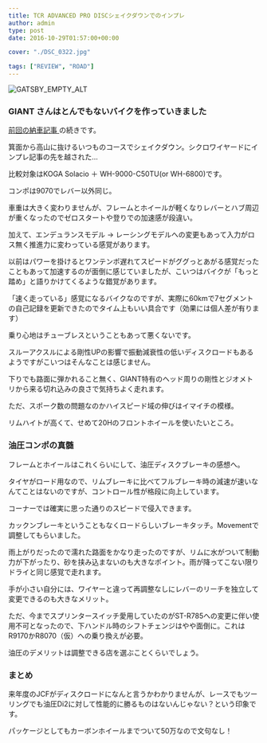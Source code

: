 ---
title: TCR ADVANCED PRO DISCシェイクダウンでのインプレ
author: admin
type: post
date: 2016-10-29T01:57:00+00:00

cover: "./DSC_0322.jpg"

tags: ["REVIEW", "ROAD"]
---

![GATSBY_EMPTY_ALT](./DSC_0322.jpg)

### GIANT さんはとんでもないバイクを作っていきました

<a href="/2016/10/tcr-advanced-pro-disc.html" target="_blank">
  前回の納車記事
</a>
の続きです。

箕面から高山に抜けるいつものコースでシェイクダウン。シクロワイヤードにインプレ記事の先を越された…

比較対象はKOGA Solacio ＋ WH-9000-C50TU(or WH-6800)です。

コンポは9070でレバー以外同じ。

車重は大きく変わりませんが、フレームとホイールが軽くなりレバーとハブ周辺が重くなったのでゼロスタートや登りでの加速感が段違い。

加えて、エンデュランスモデル → レーシングモデルへの変更もあって入力がロス無く推進力に変わっている感覚があります。

以前はパワーを掛けるとワンテンポ遅れてスピードがググっとあがる感覚だったこともあって加速するのが面倒に感じていましたが、こいつはバイクが「もっと踏め」と語りかけてくるような錯覚があります。

「速く走っている」感覚になるバイクなのですが、実際に60kmで7セグメントの自己記録を更新できたのでタイム上もいい具合です（効果には個人差が有ります）

乗り心地はチューブレスということもあって悪くないです。

スルーアクスルによる剛性UPの影響で振動減衰性の低いディスクロードもあるようですがこいつはそんなことは感じません。

下りでも路面に弾かれること無く、GIANT特有のヘッド周りの剛性とジオメトリから来る切れ込みの良さで気持ちよく走れます。

ただ、スポーク数の問題なのかハイスピード域の伸びはイマイチの模様。

リムハイトが高くて、せめて20Hのフロントホイールを使いたいところ。

### 油圧コンポの真髄

フレームとホイールはこれくらいにして、油圧ディスクブレーキの感想へ。

タイヤがロード用なので、リムブレーキに比べてフルブレーキ時の減速が速いなんてことはないのですが、コントロール性が格段に向上しています。

コーナーでは確実に思った通りのスピードで侵入できます。

カックンブレーキということもなくロードらしいブレーキタッチ。Movementで調整してもらいました。

雨上がりだったので濡れた路面をかなり走ったのですが、リムに水がついて制動力が下がったり、砂を挟み込まないのも大きなポイント。雨が降ってこない限りドライと同じ感覚で走れます。

手が小さい自分には、ワイヤーと違って再調整なしにレバーのリーチを独立して変更できるのも大きなメリット。

ただ、今までスプリンタースイッチ愛用していたのがST-R785への変更に伴い使用不可となったので、下ハンドル時のシフトチェンジはやや面倒に。これはR9170かR8070（仮）への乗り換えが必要。

油圧のデメリットは調整できる店を選ぶことくらいでしょう。

### まとめ

来年度のJCFがディスクロードになんと言うかわかりませんが、レースでもツーリングでも油圧Di2に対して性能的に勝るものはないんじゃない？という印象です。

パッケージとしてもカーボンホイールまでついて50万なので文句なし！

<LinkBox isAmazonLink url="https://www.amazon.co.jp/dp/B00VHJLCWS/" />
